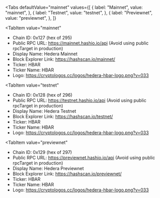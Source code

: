 
<Tabs
 defaultValue="mainnet"
  values={[
    { label: "Mainnet", value: "mainnet", },
    { label: "Testnet", value: "testnet", },
    { label: "Previewnet", value: "previewnet", },
  ]}
>
<TabItem
  value="mainnet"
>

- Chain ID: 0x127 (hex of 295)
- Public RPC URL: https://mainnet.hashio.io/api (Avoid using public rpcTarget in production)
- Display Name: Hedera Mainnet
- Block Explorer Link: https://hashscan.io/mainnet/
- Ticker: HBAR
- Ticker Name: HBAR
- Logo: https://cryptologos.cc/logos/hedera-hbar-logo.png?v=033

</TabItem>

<TabItem
  value="testnet"
>

- Chain ID: 0x128 (hex of 296)
- Public RPC URL: https://testnet.hashio.io/api (Avoid using public rpcTarget in production)
- Display Name: Hedera Testnet
- Block Explorer Link: https://hashscan.io/testnet/
- Ticker: HBAR
- Ticker Name: HBAR
- Logo: https://cryptologos.cc/logos/hedera-hbar-logo.png?v=033

</TabItem>

<TabItem
  value="previewnet"
>

- Chain ID: 0x129 (hex of 297)
- Public RPC URL: https://previewnet.hashio.io/api (Avoid using public rpcTarget in production)
- Display Name: Hedera Previewnet
- Block Explorer Link: https://hashscan.io/previewnet/
- Ticker: HBAR
- Ticker Name: HBAR
- Logo: https://cryptologos.cc/logos/hedera-hbar-logo.png?v=033

</TabItem>
</Tabs>
